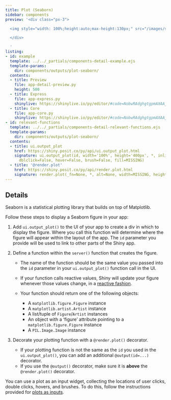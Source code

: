 ```yaml
---
title: Plot (Seaborn)
sidebar: components
preview: '<div class="px-3">

  <img style="width: 100%;height:auto;max-height:130px;" src="/images/seaborn.jpg">

  </div>

  '
listing:
- id: example
  template: ../../_partials/components-detail-example.ejs
  template-params:
    dir: components/outputs/plot-seaborn/
  contents:
  - title: Preview
    file: app-detail-preview.py
    height: 500
  - title: Express
    file: app-express.py
    shinylive: https://shinylive.io/py/editor/#code=NobwRAdghgtgpmAXAAjFADugdOgnmAGlQGMB7CAFzkqVQGJkAxASQA0BZAURQCU4B3AE4BLKsigBncRGScAHukFwJUjOgA6EYTHSlBFZBLhQARnpmTDECZoBmg0jGTooAG3iD01AOYBXYdbI2rr6yK6kUAAmAPpeEH4BNhD2joYAFgG4QTp6BgCCmERKEJFwgkT+mppq0f7IALzI-jhQ3nDRtq7+kQAUmsgDTcJYAei+FNESrsKlgn2Q6oTIiwByvjAmZciktsgmiYtEAIzHAAynRABMpwCUBP2DzaTjYxPo4RTz76QUi3cDdAAPIDNDcqiU4LsjIIAG5lHqjcZEZ4UV5EIwqYTkG6IB4DAACxVmOA+fRkgwpbgo9UWeWQAGVjGZBDIMhIKKRvIJYNsZHEEjIzJEsjBJFIAsgubAJFhFnjkDcAcD5aVdt9PjilSDyRSBvz-IFGuEorEfAaJD0wTrdVA5A0rDK2ajSZEoBQoPV9YkiHIaWAhbhoqKVNFvIc9ol6oiKFgIJarbrBrasEYJhRRK44PMAApuDzIbNmg5gBOJ8RyFNwCZyVymOCuebsMXIHreMEl+WUiup6K4WubBuLADCz0of07gyUFF8LPLWvBantBXQPRq-nRZTh5WQpRMvm89QAKoJfHArUswBRcF5aJe4HIKGAAL4AXSAA
  - title: Core
    file: app-core.py
    shinylive: https://shinylive.io/py/editor/#code=NobwRAdghgtgpmAXAAjFADugdOgnmAGlQGMB7CAFzkqVQEsZ1SAnC5AZzigCMWJko7DhHYAdCADNmpGMnRQANvGbpqAcwCudEcgZNWyBaSgATAPqqIm7WMnTZ7ABbbcuxizYBBTEWbUTcMxEWuLiGOhmWsgAvMhaOFBqcGYSClomABTiyDlxdFja6BoUZuwKdAHMWZCihMi1AHIaMNyByKQSyNw2tUQAjP0ADINEAEyDAJQE2bnxpMVFJehGFNXLpBS1UzkAxAA8e+IToRABnZzMAG6BGYXFRPMUi0Sc7Ox05BOIMzkAAn6nQI4FZZfi5cGKCjRWqeZAAZS4vGY-Gc7AopDUzFg7X4lms-F4JlcMEEQm0yExsHYWFqP2QE12BzpZzkIK+jMOYPBOTxWh0sSMpgs6j57Ayxy53KgAA8YsJqainiCTFAKFBorybERpdCwITcGYSW8zGpel0bNE7hQsBBxRLubkZVhOCUKHQKAo4NUAAqKZTIb0inpge0OgTS51wErShQ8OAKaoAWVJyAyamOIbpEIjLrMuFjrQTtQAwvNKFss7k-BQNMjwxyTuE5d50BlwpE6C9AtcgsgAtwNGpogAVZgaOASupgCi4VS0adwaUUMAAXwAukA
- id: relevant-functions
  template: ../../_partials/components-detail-relevant-functions.ejs
  template-params:
    dir: components/outputs/plot-seaborn/
  contents:
  - title: ui.output_plot
    href: https://shiny.posit.co/py/api/ui.output_plot.html
    signature: ui.output_plot(id, width='100%', height='400px', *, inline=False, click=False,
      dblclick=False, hover=False, brush=False, fill=MISSING)
  - title: '@render.plot'
    href: https://shiny.posit.co/py/api/render.plot.html
    signature: render.plot(_fn=None, *, alt=None, width=MISSING, height=MISSING, **kwargs)
---
```


:::{#example}
:::

:::{#relevant-functions}
:::

## Details

Seaborn is a statistical plotting library that builds on top of Matplotlib.

Follow these steps to display a Seaborn figure in your app:


  1. Add `ui.output_plot()` to the UI of your app to create a div in which to display the figure.
  Where you call this function will determine where the figure will appear within the layout of the app.
  The `id` parameter you provide will be used to link to other parts of the Shiny app.

  2. Define a function within the `server()` function that creates the figure.

      - The name of the function should be the same value you passed into the `id` parameter
        in your `ui.output_plot()` function call in the UI.

      - If your function calls reactive values, Shiny will update your figure whenever those values change, in a [reactive fashion](https://shiny.posit.co/py/docs/reactive-programming.html).

      - Your function should return one of the following objects:</li>

          - A `matplotlib.figure.Figure` instance
          - A `matplotlib.artist.Artist` instance
          - A list/tuple of `Figure`/`Artist` instances
          - An object with a ‘figure’ attribute pointing to a `matplotlib.figure.Figure` instance
          - A `PIL.Image.Image` instance

  3. Decorate your plotting function with a `@render.plot()` decorator.

      - If your plotting function is not the same as the `id` you used in the `ui.output_plot()`, you can add an additional `@output(id=...)` decorator.
      - If you use the `@output()` decorator, make sure it is __above__ the `@render.plot()` decorator.

You can use a plot as an input widget, collecting the locations of user clicks, double clicks, hovers, and brushes. To do this, follow the instructions provided for [plots as inputs](plot-matplotlib.html#plots-as-inputs).

:::{#variations}
:::
